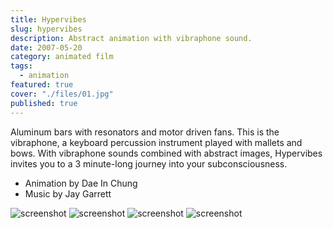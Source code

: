 ```yaml
---
title: Hypervibes
slug: hypervibes
description: Abstract animation with vibraphone sound.
date: 2007-05-20
category: animated film
tags:
  - animation
featured: true
cover: "./files/01.jpg"
published: true
---
```



<Vimeo id="869300" width="640" height="360" />

Aluminum bars with resonators and motor driven fans. This is the vibraphone, a keyboard percussion instrument played with mallets and bows. With vibraphone sounds combined with abstract images, Hypervibes invites you to a 3 minute-long journey into your subconsciousness.

- Animation by Dae In Chung
- Music by Jay Garrett

<ActivityList slug="hypervibes" sortByType />

![screenshot](./files/01.jpg)
![screenshot](./files/02.jpg)
![screenshot](./files/03.jpg)
![screenshot](./files/04.jpg)
